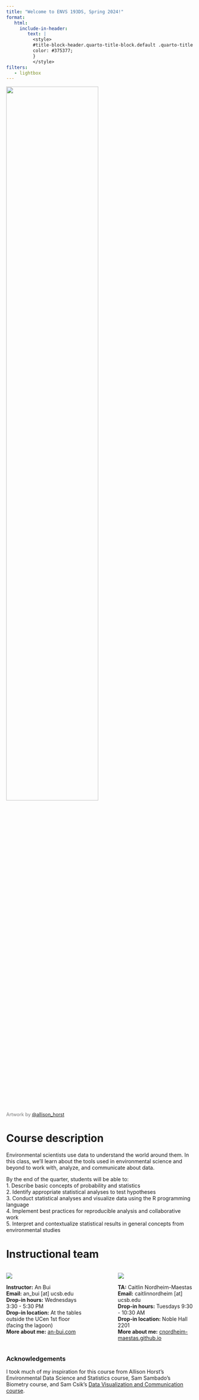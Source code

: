 ```yaml
---
title: "Welcome to ENVS 193DS, Spring 2024!"
format: 
   html:
     include-in-header: 
        text: |
          <style>
          #title-block-header.quarto-title-block.default .quarto-title .title {
          color: #375377;
          }
          </style>
filters:
   - lightbox
---
```

    
![](images/ef5356a8-a9ee-4a54-9b62-7e1c4cb9f723.png){fig-alt="Two fuzzy monsters standing side-by-side outside of a door frame through which is a magical wonderland of different R communities, with a “mind blown” rainbow coming out of the one closest to the door. A welcome mat says “Welcome.”." fig-align="center" width="70%" .lightbox}

::: {style="font-size: 90%; color: #787878;"}

Artwork by [@allison_horst](https://allisonhorst.com/)

:::

# Course description

Environmental scientists use data to understand the world around them. In this class, we'll learn about the tools used in environmental science and beyond to work with, analyze, and communicate about data. 

By the end of the quarter, students will be able to:  
1. Describe basic concepts of probability and statistics  
2. Identify appropriate statistical analyses to test hypotheses    
3. Conduct statistical analyses and visualize data using the R programming language  
4. Implement best practices for reproducible analysis and collaborative work  
5. Interpret and contextualize statistical results in general concepts from environmental studies  

# Instructional team

:::: {.columns}

::: {.column width="40%"}

![](images/headshot-square.JPG)

**Instructor:** An Bui  
**Email:** an_bui [at] ucsb.edu  
**Drop-in hours:** Wednesdays 3:30 - 5:30 PM  
**Drop-in location:** At the tables outside the UCen 1st floor (facing the lagoon)  
**More about me:** [an-bui.com](https://an-bui.com/)  
:::

::: {.column width="10%"}
<!-- empty column to create gap -->
:::

::: {.column width="40%"}

![](images/caitlin-headshot.jpeg)

**TA:** Caitlin Nordheim-Maestas  
**Email:** caitlinnordheim [at] ucsb.edu  
**Drop-in hours:** Tuesdays 9:30 - 10:30 AM   
**Drop-in location:** Noble Hall 2201   
**More about me:** [cnordheim-maestas.github.io](https://cnordheim-maestas.github.io/)   
:::

::::

### Acknowledgements

I took much of my inspiration for this course from Allison Horst's Environmental Data Science and Statistics course, Sam Sambado's Biometry course, and Sam Csik's [Data Visualization and Communication course](https://samanthacsik.github.io/EDS-240-data-viz/).  





